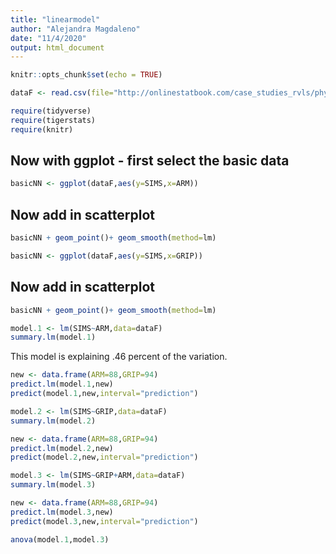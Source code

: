 ```yaml
---
title: "linearmodel"
author: "Alejandra Magdaleno"
date: "11/4/2020"
output: html_document
---
```


```r
knitr::opts_chunk$set(echo = TRUE)
```

```r
dataF <- read.csv(file="http://onlinestatbook.com/case_studies_rvls/physical_strength/data.txt",sep="",header=TRUE)
```

```r
require(tidyverse)
require(tigerstats)
require(knitr)
```

##  Now with ggplot - first select the basic data

```r
basicNN <- ggplot(dataF,aes(y=SIMS,x=ARM))
```
##  Now add in scatterplot

```r
basicNN + geom_point()+ geom_smooth(method=lm)
```

```r
basicNN <- ggplot(dataF,aes(y=SIMS,x=GRIP))
```
##  Now add in scatterplot

```r
basicNN + geom_point()+ geom_smooth(method=lm)
```

```r
model.1 <- lm(SIMS~ARM,data=dataF)
summary.lm(model.1)
```
This model is explaining .46 percent of the variation. 

```r
new <- data.frame(ARM=88,GRIP=94)
predict.lm(model.1,new)
predict(model.1,new,interval="prediction")
```

```r
model.2 <- lm(SIMS~GRIP,data=dataF)
summary.lm(model.2)
```

```r
new <- data.frame(ARM=88,GRIP=94)
predict.lm(model.2,new)
predict(model.2,new,interval="prediction")
```

```r
model.3 <- lm(SIMS~GRIP+ARM,data=dataF)
summary.lm(model.3)
```

```r
new <- data.frame(ARM=88,GRIP=94)
predict.lm(model.3,new)
predict(model.3,new,interval="prediction")
```

```r
anova(model.1,model.3)
```